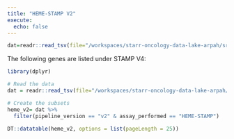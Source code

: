 ```yaml
---
title: "HEME-STAMP V2"
execute:
  echo: false
---
```



```r
dat=readr::read_tsv(file="/workspaces/starr-oncology-data-lake-arpah/src/stamp_data_dict/oncology_stamp_metadata.tsv")

```

The following genes are listed under STAMP V4:

```r
library(dplyr)

# Read the data
dat = readr::read_tsv(file="/workspaces/starr-oncology-data-lake-arpah/src/stamp_data_dict/oncology_stamp_metadata.tsv")

# Create the subsets
heme_v2= dat %>% 
  filter(pipeline_version == "v2" & assay_performed == "HEME-STAMP")

DT::datatable(heme_v2, options = list(pageLength = 25))
```